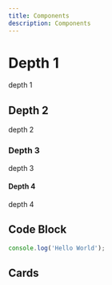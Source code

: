 ```yaml
---
title: Components
description: Components
---
```


# Depth 1
depth 1

## Depth 2
depth 2

### Depth 3
depth 3

#### Depth 4
depth 4

## Code Block

```js
console.log('Hello World');
```

## Cards

<Cards>
  <Card title="Learn more about Next.js" href="https://nextjs.org/docs" />
  <Card title="Learn more about Fumadocs" href="https://fumadocs.vercel.app" />
</Cards>
